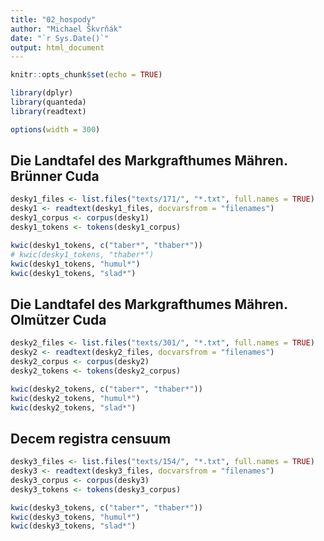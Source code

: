 ```yaml
---
title: "02_hospody"
author: "Michael Škvrňák"
date: "`r Sys.Date()`"
output: html_document
---
```


```r
knitr::opts_chunk$set(echo = TRUE)

library(dplyr)
library(quanteda)
library(readtext)

options(width = 300)
```
## Die Landtafel des Markgrafthumes Mähren. Brünner Cuda
```r
desky1_files <- list.files("texts/171/", "*.txt", full.names = TRUE)
desky1 <- readtext(desky1_files, docvarsfrom = "filenames")
desky1_corpus <- corpus(desky1)
desky1_tokens <- tokens(desky1_corpus)

kwic(desky1_tokens, c("taber*", "thaber*"))
# kwic(desky1_tokens, "thaber*")
kwic(desky1_tokens, "humul*")
kwic(desky1_tokens, "slad*")

```

## Die Landtafel des Markgrafthumes Mähren. Olmützer Cuda
```r
desky2_files <- list.files("texts/301/", "*.txt", full.names = TRUE)
desky2 <- readtext(desky2_files, docvarsfrom = "filenames")
desky2_corpus <- corpus(desky2)
desky2_tokens <- tokens(desky2_corpus)

kwic(desky2_tokens, c("taber*", "thaber*"))
kwic(desky2_tokens, "humul*")
kwic(desky2_tokens, "slad*")
```

## Decem registra censuum
```r
desky3_files <- list.files("texts/154/", "*.txt", full.names = TRUE)
desky3 <- readtext(desky3_files, docvarsfrom = "filenames")
desky3_corpus <- corpus(desky3)
desky3_tokens <- tokens(desky3_corpus)

kwic(desky3_tokens, c("taber*", "thaber*"))
kwic(desky3_tokens, "humul*")
kwic(desky3_tokens, "slad*")
```